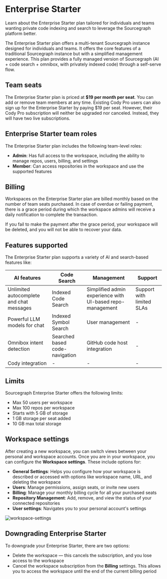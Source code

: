 # Enterprise Starter

<p className="subtitle">Learn about the Enterprise Starter plan tailored for individuals and teams wanting private code indexing and search to leverage the Sourcegraph platform better.</p>

The Enterprise Starter plan offers a multi-tenant Sourcegraph instance designed for individuals and teams. It offers the core features of a traditional Sourcegraph instance but with a simplified management experience. This plan provides a fully managed version of Sourcegraph (AI + code search + omnibox, with privately indexed code) through a self-serve flow.

## Team seats

The Enterprise Starter plan is priced at **$19 per month per seat**. You can add or remove team members at any time. Existing Cody Pro users can also sign up for the Enterprise Starter by paying $19 per seat. However, their Cody Pro subscription will neither be upgraded nor canceled. Instead, they will have two live subscriptions.

## Enterprise Starter team roles

The Enterprise Starter plan includes the following team-level roles:

- **Admin**: Has full access to the workspace, including the ability to manage repos, users, billing, and settings
- **Member**: Can access repositories in the workspace and use the supported features

## Billing

Workspaces on the Enterprise Starter plan are billed monthly based on the number of team seats purchased. In case of overdue or failing payment, there is a grace period during which the workspace admins will receive a daily notification to complete the transaction.

If you fail to make the payment after the grace period, your workspace will be deleted, and you will not be able to recover your data.

## Features supported

The Enterprise Starter plan supports a variety of AI and search-based features like:

|             **AI features**              |        **Code Search**         |                      **Management**                       |        **Support**        |
| ---------------------------------------- | ------------------------------ | --------------------------------------------------------- | ------------------------- |
| Unlimited autocomplete and chat messages | Indexed Code Search            | Simplified admin experience with UI-based repo-management | Support with limited SLAs |
| Powerful LLM models for chat             | Indexed Symbol Search          | User management                                           | -                         |
| Omnibox intent detection                 | Searched based code-navigation | GitHub code host integration                              | -                         |
| Cody integration                         | -                              | -                                                         | -                         |

## Limits

Sourcegraph Enterprise Starter offers the following limits:

- Max 50 users per workspace
- Max 100 repos per workspace
- Starts with 5 GB of storage
- 1 GB storage per seat added
- 10 GB max total storage

## Workspace settings

After creating a new workspace, you can switch views between your personal and workspace accounts. Once you are in your workspace, you can configure the **Workspace settings**. These include options for:

- **General Settings**: Helps you configure how your workspace is described or accessed with options like workspace name, URL, and deleting the workspace
- **Users**: Manage permissions, assign seats, or invite new users
- **Billing**: Manage your monthly billing cycle for all your purchased seats
- **Repository Management**: Add, remove, and view the status of your connected repositories
- **User settings**: Navigates you to your personal account's settings

![workspace-settings](https://storage.googleapis.com/sourcegraph-assets/Docs/workspace-settings-125.jpg)

## Downgrading Enterprise Starter

To downgrade your Enterprise Starter, there are two options:

- Delete the workspace — this cancels the subscription, and you lose access to the workspace
- Cancel the workspace subscription from the **Billing** settings. This allows you to access the workspace until the end of the current billing period
